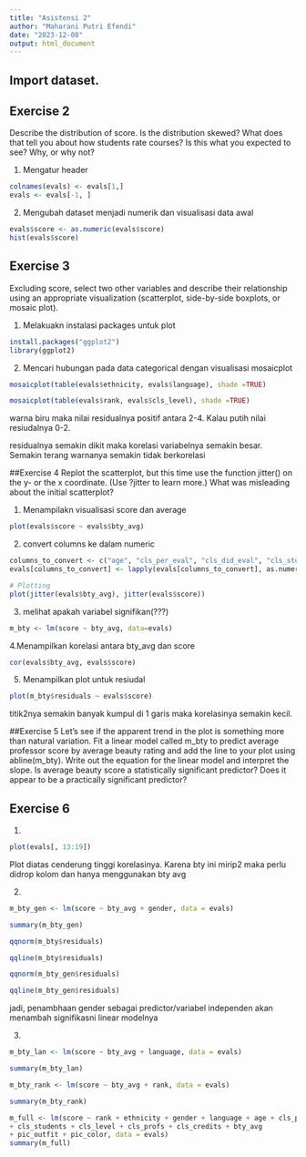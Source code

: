 ---
title: "Asistensi 2"
author: "Maharani Putri Efendi"
date: "2023-12-08"
output: html_document
---

## Import dataset.

## Exercise 2
Describe the distribution of score. Is the distribution skewed? What does that tell you about how students rate courses? Is this what you expected to see? Why, or why not?

1. Mengatur header 
```{r}
colnames(evals) <- evals[1,]
evals <- evals[-1, ]
```


2. Mengubah dataset menjadi numerik dan visualisasi data awal
```{r}
evals$score <- as.numeric(evals$score)
hist(evals$score)
```

## Exercise 3
Excluding score, select two other variables and describe their relationship using an appropriate visualization (scatterplot, side-by-side boxplots, or mosaic plot).

1. Melakuakn instalasi packages untuk plot

```{r}
install.packages("ggplot2")
library(ggplot2)
```

2. Mencari hubungan pada data categorical dengan visualisasi mosaicplot

```{r}
mosaicplot(table(evals$ethnicity, evals$language), shade =TRUE)
```


```{r}
mosaicplot(table(evals$rank, evals$cls_level), shade =TRUE)
```
warna biru maka nilai residualnya positif antara 2-4. Kalau putih nilai resiudalnya 0-2. 

residualnya semakin dikit maka korelasi variabelnya semakin besar. Semakin terang warnanya semakin tidak berkorelasi

##Exercise 4
Replot the scatterplot, but this time use the function jitter() on the y- or the x coordinate. (Use ?jitter to learn more.) What was misleading about the initial scatterplot?

1. Menampilakn visualisasi score dan average
```{r}
plot(evals$score ~ evals$bty_avg)
```
2. convert columns ke dalam numeric
```{r}
columns_to_convert <- c("age", "cls_per_eval", "cls_did_eval", "cls_student", "bty_f1lower", "bty_f1upper", "bty_f2upper", "bty_m1lower", "bty_m2upper", "bty_avg")
evals[columns_to_convert] <- lapply(evals[columns_to_convert], as.numeric)

# Plotting
plot(jitter(evals$bty_avg), jitter(evals$score))

```
3. melihat apakah variabel signifikan(???) 
```{r}
m_bty <- lm(score ~ bty_avg, data=evals)
```

4.Menampilkan korelasi antara bty_avg dan score
```{r}
cor(evals$bty_avg, evals$score)
```

5. Menampilkan plot untuk resiudal
```{r}
plot(m_bty$residuals ~ evals$score)
```
 titik2nya semakin banyak kumpul di 1 garis maka korelasinya semakin kecil.
 

##Exercise 5
Let’s see if the apparent trend in the plot is something more than natural variation. Fit a linear model called m_bty to predict average professor score by average beauty rating and add the line to your plot using abline(m_bty). Write out the equation for the linear model and interpret the slope. Is average beauty score a statistically significant predictor? Does it appear to be a practically significant predictor?

## Exercise 6


1. 
```{r}
plot(evals[, 13:19])
```

Plot diatas cenderung tinggi korelasinya. Karena bty ini mirip2 maka perlu didrop kolom dan hanya menggunakan bty avg

2. 
```{r}
m_bty_gen <- lm(score ~ bty_avg + gender, data = evals)
```

```{r}
summary(m_bty_gen)
```

```{r}
qqnorm(m_bty$residuals)
```


```{r}
qqline(m_bty$residuals)
```

```{r}
qqnorm(m_bty_gen$residuals)
```

```{r}
qqline(m_bty_gen$residuals)
```

jadi, penambhaan gender sebagai predictor/variabel independen akan menambah signifikasni linear modelnya


3. 
```{r}
m_bty_lan <- lm(score ~ bty_avg + language, data = evals)
```

```{r}
summary(m_bty_lan)
```
```{r}
m_bty_rank <- lm(score ~ bty_avg + rank, data = evals)
```

```{r}
summary(m_bty_rank)
```

```{r}
m_full <- lm(score ~ rank + ethnicity + gender + language + age + cls_perc_eval 
+ cls_students + cls_level + cls_profs + cls_credits + bty_avg 
+ pic_outfit + pic_color, data = evals) 
summary(m_full)
```



